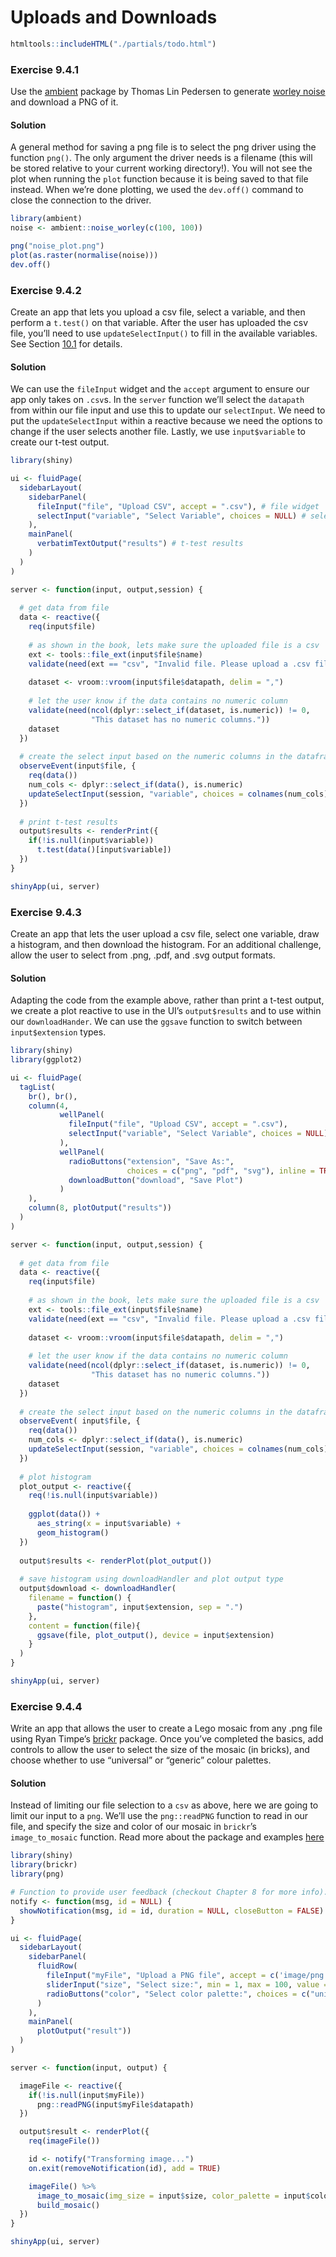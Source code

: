 # Uploads and Downloads

```r
htmltools::includeHTML("./partials/todo.html")
```

### Exercise 9.4.1 {-}

Use the [ambient](https://ambient.data-imaginist.com) package by Thomas Lin
Pedersen to generate [worley noise](https://ambient.data-imaginist.com/reference/noise_worley.html)
and download a PNG of it.

:::solution
#### Solution {-}

A general method for saving a png file is to select the png driver using the
function `png()`. The only argument the driver needs is a filename (this will
be stored relative to your current working directory!). You will not see the
plot when running the `plot` function because it is being saved to that file
instead. When we're done plotting, we used the `dev.off()` command to close the
connection to the driver.

```r
library(ambient)
noise <- ambient::noise_worley(c(100, 100))

png("noise_plot.png")
plot(as.raster(normalise(noise)))
dev.off()
```
:::

<!---------------------------------------------------------------------------->
<!---------------------------------------------------------------------------->
<!---------------------------------------------------------------------------->

### Exercise 9.4.2 {-}

Create an app that lets you upload a csv file, select a variable, and then
perform a `t.test()` on that variable. After the user has uploaded the csv
file, you'll need to use `updateSelectInput()` to fill in the available
variables. See Section
[10.1](https://mastering-shiny.org/action-dynamic.html#updating-inputs)
for details.

:::solution
#### Solution {-}

We can use the `fileInput` widget and the `accept` argument to ensure our app only takes on `.csv`s. In the `server` function we'll select the `datapath` from within our file input and use this to update our `selectInput`. We need to put the `updateSelectInput` within a reactive because we need the options to change if the user selects another file. Lastly, we use `input$variable` to create our t-test output.

```r
library(shiny)

ui <- fluidPage(
  sidebarLayout(
    sidebarPanel(
      fileInput("file", "Upload CSV", accept = ".csv"), # file widget
      selectInput("variable", "Select Variable", choices = NULL) # select widget
    ),
    mainPanel(
      verbatimTextOutput("results") # t-test results
    )
  )
)

server <- function(input, output,session) {
  
  # get data from file
  data <- reactive({
    req(input$file)
    
    # as shown in the book, lets make sure the uploaded file is a csv
    ext <- tools::file_ext(input$file$name)
    validate(need(ext == "csv", "Invalid file. Please upload a .csv file"))
    
    dataset <- vroom::vroom(input$file$datapath, delim = ",")
    
    # let the user know if the data contains no numeric column
    validate(need(ncol(dplyr::select_if(dataset, is.numeric)) != 0,
                  "This dataset has no numeric columns."))
    dataset
  })
  
  # create the select input based on the numeric columns in the dataframe
  observeEvent(input$file, {
    req(data())
    num_cols <- dplyr::select_if(data(), is.numeric)
    updateSelectInput(session, "variable", choices = colnames(num_cols))
  })
  
  # print t-test results
  output$results <- renderPrint({
    if(!is.null(input$variable))
      t.test(data()[input$variable])
  })
}

shinyApp(ui, server)
```
:::

<!---------------------------------------------------------------------------->
<!---------------------------------------------------------------------------->
<!---------------------------------------------------------------------------->

### Exercise 9.4.3 {-}

Create an app that lets the user upload a csv file, select one variable, draw a histogram, and then download the histogram. For an additional challenge, allow the user to select from .png, .pdf, and .svg output formats.

:::solution
#### Solution {-}

Adapting the code from the example above, rather than print a t-test output, we create a plot reactive to use in the UI's `output$results` and to use within our `downloadHander`. We can use the `ggsave` function to switch between `input$extension` types.

```r
library(shiny)
library(ggplot2)

ui <- fluidPage(
  tagList(
    br(), br(),
    column(4,
           wellPanel(
             fileInput("file", "Upload CSV", accept = ".csv"),
             selectInput("variable", "Select Variable", choices = NULL),
           ),
           wellPanel(
             radioButtons("extension", "Save As:",
                          choices = c("png", "pdf", "svg"), inline = TRUE),
             downloadButton("download", "Save Plot")
           )
    ),
    column(8, plotOutput("results"))
  )
)

server <- function(input, output,session) {
  
  # get data from file
  data <- reactive({
    req(input$file)
    
    # as shown in the book, lets make sure the uploaded file is a csv
    ext <- tools::file_ext(input$file$name)
    validate(need(ext == "csv", "Invalid file. Please upload a .csv file"))
    
    dataset <- vroom::vroom(input$file$datapath, delim = ",")
    
    # let the user know if the data contains no numeric column
    validate(need(ncol(dplyr::select_if(dataset, is.numeric)) != 0,
                  "This dataset has no numeric columns."))
    dataset
  })
  
  # create the select input based on the numeric columns in the dataframe
  observeEvent( input$file, {
    req(data())
    num_cols <- dplyr::select_if(data(), is.numeric)
    updateSelectInput(session, "variable", choices = colnames(num_cols))
  })
  
  # plot histogram
  plot_output <- reactive({
    req(!is.null(input$variable))
    
    ggplot(data()) +
      aes_string(x = input$variable) +
      geom_histogram()
  })
  
  output$results <- renderPlot(plot_output())
  
  # save histogram using downloadHandler and plot output type
  output$download <- downloadHandler(
    filename = function() {
      paste("histogram", input$extension, sep = ".")
    },
    content = function(file){
      ggsave(file, plot_output(), device = input$extension)
    }
  )
}

shinyApp(ui, server)
```
:::

<!---------------------------------------------------------------------------->
<!---------------------------------------------------------------------------->
<!---------------------------------------------------------------------------->

### Exercise 9.4.4 {-}

Write an app that allows the user to create a Lego mosaic from any .png file using Ryan Timpe's [brickr](https://github.com/ryantimpe/brickr) package. Once you've completed the basics, add controls to allow the user to select the size of the mosaic (in bricks), and choose whether to use "universal" or "generic" colour palettes.

:::solution
#### Solution {-}

Instead of limiting our file selection to a `csv` as above, here we are going to limit our input to a `png`. We'll use the `png::readPNG` function to read in our file, and specify the size and color of our mosaic in `brickr`'s `image_to_mosaic` function. Read more about the package and examples [here](https://github.com/ryantimpe/brickr)

```r
library(shiny)
library(brickr)
library(png)

# Function to provide user feedback (checkout Chapter 8 for more info).
notify <- function(msg, id = NULL) {
  showNotification(msg, id = id, duration = NULL, closeButton = FALSE)
}

ui <- fluidPage(
  sidebarLayout(
    sidebarPanel(
      fluidRow(
        fileInput("myFile", "Upload a PNG file", accept = c('image/png')),
        sliderInput("size", "Select size:", min = 1, max = 100, value = 35),
        radioButtons("color", "Select color palette:", choices = c("universal", "generic"))
      )
    ),
    mainPanel(
      plotOutput("result"))
  )
)

server <- function(input, output) {

  imageFile <- reactive({
    if(!is.null(input$myFile))
      png::readPNG(input$myFile$datapath)
  })

  output$result <- renderPlot({
    req(imageFile())

    id <- notify("Transforming image...")
    on.exit(removeNotification(id), add = TRUE)

    imageFile() %>%
      image_to_mosaic(img_size = input$size, color_palette = input$color) %>%
      build_mosaic()
  })
}

shinyApp(ui, server)
```
:::
